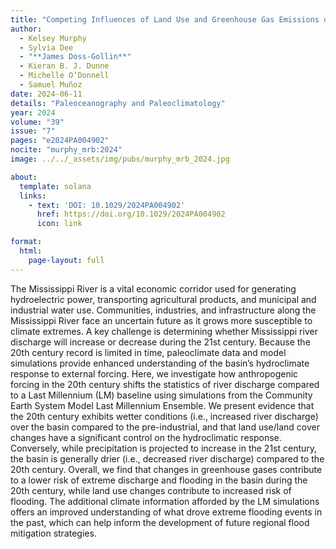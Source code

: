 ```yaml
---
title: "Competing Influences of Land Use and Greenhouse Gas Emissions on Mississippi River Basin Hydroclimate Simulated Over the Last Millennium"
author:
  - Kelsey Murphy
  - Sylvia Dee
  - "**James Doss-Gollin**"
  - Kieran B. J. Dunne
  - Michelle O’Donnell
  - Samuel Muñoz
date: 2024-06-11
details: "Paleoceanography and Paleoclimatology"
year: 2024
volume: "39"
issue: "7"
pages: "e2024PA004902"
nocite: "murphy_mrb:2024"
image: ../../_assets/img/pubs/murphy_mrb_2024.jpg

about:
  template: solana
  links:
    - text: 'DOI: 10.1029/2024PA004902'
      href: https://doi.org/10.1029/2024PA004902
      icon: link

format:
  html:
    page-layout: full
---
```


The Mississippi River is a vital economic corridor used for generating hydroelectric power, transporting agricultural products, and municipal and industrial water use. Communities, industries, and infrastructure along the Mississippi River face an uncertain future as it grows more susceptible to climate extremes. A key challenge is determining whether Mississippi river discharge will increase or decrease during the 21st century. Because the 20th century record is limited in time, paleoclimate data and model simulations provide enhanced understanding of the basin's hydroclimate response to external forcing. Here, we investigate how anthropogenic forcing in the 20th century shifts the statistics of river discharge compared to a Last Millennium (LM) baseline using simulations from the Community Earth System Model Last Millennium Ensemble. We present evidence that the 20th century exhibits wetter conditions (i.e., increased river discharge) over the basin compared to the pre-industrial, and that land use/land cover changes have a significant control on the hydroclimatic response. Conversely, while precipitation is projected to increase in the 21st century, the basin is generally drier (i.e., decreased river discharge) compared to the 20th century. Overall, we find that changes in greenhouse gases contribute to a lower risk of extreme discharge and flooding in the basin during the 20th century, while land use changes contribute to increased risk of flooding. The additional climate information afforded by the LM simulations offers an improved understanding of what drove extreme flooding events in the past, which can help inform the development of future regional flood mitigation strategies.

:::{#bibliography}
:::